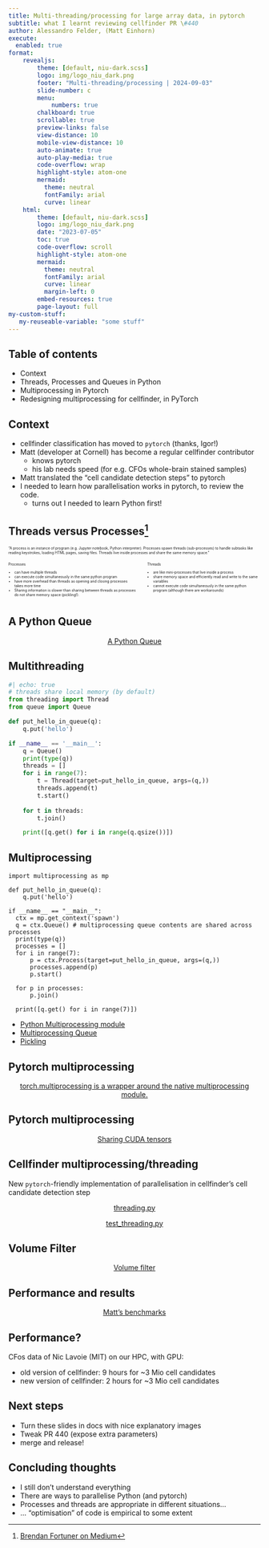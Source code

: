 ```yaml
---
title: Multi-threading/processing for large array data, in pytorch
subtitle: what I learnt reviewing cellfinder PR \#440
author: Alessandro Felder, (Matt Einhorn)
execute: 
  enabled: true
format:
    revealjs:
        theme: [default, niu-dark.scss]
        logo: img/logo_niu_dark.png
        footer: "Multi-threading/processing | 2024-09-03"
        slide-number: c
        menu:
            numbers: true
        chalkboard: true
        scrollable: true
        preview-links: false
        view-distance: 10
        mobile-view-distance: 10
        auto-animate: true
        auto-play-media: true
        code-overflow: wrap
        highlight-style: atom-one
        mermaid: 
          theme: neutral
          fontFamily: arial
          curve: linear
    html:
        theme: [default, niu-dark.scss]
        logo: img/logo_niu_dark.png
        date: "2023-07-05"
        toc: true
        code-overflow: scroll
        highlight-style: atom-one
        mermaid: 
          theme: neutral
          fontFamily: arial
          curve: linear
          margin-left: 0
        embed-resources: true
        page-layout: full
my-custom-stuff:
   my-reuseable-variable: "some stuff"
---
```


## Table of contents

* Context
* Threads, Processes and Queues in Python
* Multiprocessing in Pytorch
* Redesigning multiprocessing for cellfinder, in PyTorch

## Context {.smaller}

::: {.incremental}
* cellfinder classification has moved to `pytorch` (thanks, Igor!)
* Matt (developer at Cornell) has become a regular cellfinder contributor
    * knows pytorch
    * his lab needs speed (for e.g. CFOs whole-brain stained samples) 
* Matt translated the "cell candidate detection steps" to pytorch
* I needed to learn how parallelisation works in pytorch, to review the code.
    * turns out I needed to learn Python first!
:::


## Threads versus Processes[^1]

::: {.fragment .fade-in-then-semi-out}
::: {style="margin-top: 1em; font-size: 0.5em;"}
"A process is an instance of program (e.g. Jupyter notebook, Python interpreter). Processes spawn threads (sub-processes) to handle subtasks like reading keystrokes, loading HTML pages, saving files. Threads live inside processes and share the same memory space."
:::
:::

:::: {.columns}

::: {.column width="50%" style="font-size: 0.5em;"}
::: {.fragment .fade-in}
Processes

::: {.incremental}
  *  can have multiple threads
  *  can execute code simultaneously in the same python program
  *  have more overhead than threads as opening and closing processes takes more time
  *  Sharing information is slower than sharing between threads as processes do not share memory space (pickling!).
:::
:::
:::

::: {.column width="50%" style="font-size: 0.5em;"}
::: {.fragment .fade-in}
Threads

::: {.incremental}
 * are like mini-processes that live inside a process
 * share memory space and efficiently read and write to the same variables
 * cannot execute code simultaneously in the same python program (although there are workarounds)
:::
:::
:::

::::

[^1]: [Brendan Fortuner on Medium](https://medium.com/@bfortuner/python-multithreading-vs-multiprocessing-73072ce5600b)

## A Python Queue
::: {style="text-align: center; margin-top: 1em"}
[A Python Queue](https://docs.python.org/3/library/queue.html#queue.Queue){preview-link="true" style="text-align: center"}
:::

## Multithreading

```python
#| echo: true
# threads share local memory (by default)
from threading import Thread
from queue import Queue

def put_hello_in_queue(q):
    q.put('hello')

if __name__ == '__main__':
    q = Queue()
    print(type(q))
    threads = []
    for i in range(7):
        t = Thread(target=put_hello_in_queue, args=(q,))
        threads.append(t)
        t.start() 
        
    for t in threads:
        t.join() 

    print([q.get() for i in range(q.qsize())])
```

## Multiprocessing

```.python
import multiprocessing as mp

def put_hello_in_queue(q):
    q.put('hello')

if __name__ == "__main__":
  ctx = mp.get_context('spawn')
  q = ctx.Queue() # multiprocessing queue contents are shared across processes
  print(type(q))
  processes = []
  for i in range(7):
      p = ctx.Process(target=put_hello_in_queue, args=(q,))
      processes.append(p)
      p.start() 
      
  for p in processes:
      p.join() 

  print([q.get() for i in range(7)])
```

* [Python Multiprocessing module](https://docs.python.org/3/library/multiprocessing.html#module-multiprocessing)
* [Multiprocessing Queue](https://docs.python.org/3/library/multiprocessing.html#multiprocessing.Queue)
* [Pickling](https://docs.python.org/3/library/pickle.html#what-can-be-pickled-and-unpickled)

## Pytorch multiprocessing
::: {style="text-align: center; margin-top: 1em"}
[torch.multiprocessing is a wrapper around the native multiprocessing module.](https://pytorch.org/docs/stable/multiprocessing.html){preview-link="true" style="text-align: center"}
:::

## Pytorch multiprocessing
::: {style="text-align: center; margin-top: 1em"}
[Sharing CUDA tensors](https://pytorch.org/docs/stable/multiprocessing.html#sharing-cuda-tensors){preview-link="true" style="text-align: center"}
:::

## Cellfinder multiprocessing/threading
New `pytorch`-friendly implementation of parallelisation in cellfinder's cell candidate detection step

::: {style="text-align: center; margin-top: 1em"}
[threading.py](https://github.com/brainglobe/cellfinder/blob/dc1d740589f697680f3868f4a4a0662c1fef1616/cellfinder/core/tools/threading.py){preview-link="true" style="text-align: center"}
:::

::: {style="text-align: center; margin-top: 1em"}
[test_threading.py](https://github.com/brainglobe/cellfinder/blob/dc1d740589f697680f3868f4a4a0662c1fef1616/tests/core/test_unit/test_tools/test_threading.py){preview-link="true" style="text-align: center"}
:::

## Volume Filter
::: {style="text-align: center; margin-top: 1em"}
[Volume filter](https://github.com/brainglobe/cellfinder/blob/dc1d740589f697680f3868f4a4a0662c1fef1616/cellfinder/core/detect/filters/volume/volume_filter.py){preview-link="true" style="text-align: center"}
:::


## Performance and results
::: {style="text-align: center; margin-top: 1em"}
[Matt's benchmarks](https://github.com/brainglobe/cellfinder/pull/440){preview-link="true" style="text-align: center"}
:::

## Performance?
CFos data of Nic Lavoie (MIT) on our HPC, with GPU:

* old version of cellfinder: 9 hours for ~3 Mio cell candidates
* new version of cellfinder: 2 hours for ~3 Mio cell candidates

## Next steps
* Turn these slides in docs with nice explanatory images
* Tweak PR 440 (expose extra parameters)
* merge and release!


## Concluding thoughts
* I still don't understand everything
* There are ways to parallelise Python (and pytorch)
* Processes and threads are appropriate in different situations...
* ... "optimisation" of code is empirical to some extent